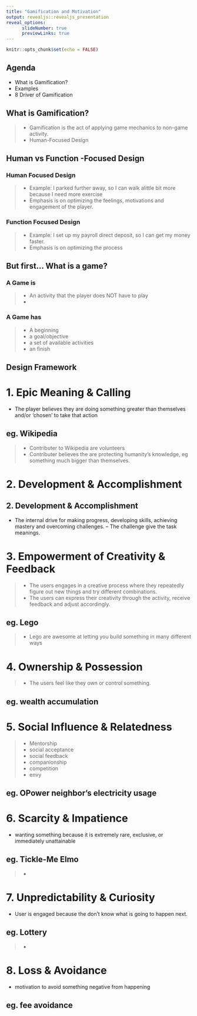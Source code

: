 ---
title: "Gamification and Motivation"
output: revealjs::revealjs_presentation
reveal_options:
      slideNumber: true
      previewLinks: true
---

```{r setup, include=FALSE}
knitr::opts_chunk$set(echo = FALSE)
```

## Agenda
- What is Gamification?
- Examples
- 8 Driver of Gamification

## What is Gamification?
> - Gamification is the act of applying game mechanics to non-game activity.
> - Human-Focused Design

## Human vs Function -Focused Design

### Human Focused Design 
> - Example: I parked further away, so I can walk alittle bit more because I need more exercise
> - Emphasis is on optimizing the feelings, motivations and engagement of the player.

### Function Focused Design 
> - Example: I set up my payroll direct deposit, so I can get my money faster.
> - Emphasis is on optimizing the process

## But first... What is a game?

### A Game is 
> - An activity that the player does NOT have to play
> - 

### A Game has 
> - A beginning
> - a goal/objective
> - a set of available activities
> - an finish
  
## Design Framework

# 1. Epic Meaning & Calling 
- The player believes they are doing something greater than themselves and/or 'chosen' to take that action

## eg. Wikipedia
> - Contributer to Wikipedia are volunteers
> - Contributer believes the are protecting humanity's knowledge, eg something much bigger than themselves.

# 2. Development & Accomplishment

## 2. Development & Accomplishment
- The internal drive for making progress, developing skills, achieving mastery and overcoming challenges.
-- The challenge give the task meanings.

# 3. Empowerment of Creativity & Feedback
> - The users engages in a creative process where they repeatedly figure out new things and try different combinations.
> - The users can express their creativity through the activity, receive feedback and adjust accordingly.

## eg. Lego 
> - Lego are awesome at letting you build something in many different ways

# 4. Ownership & Possession
> - The users feel like they own or control something.

## eg. wealth accumulation

# 5. Social Influence & Relatedness 
> - Mentorship
> - social acceptance
> - social feedback 
> - companionship
> - competition
> - envy

## eg. OPower neighbor's electricity usage


# 6. Scarcity & Impatience 
- wanting something because it is extremely rare, exclusive, or immediately unattainable

## eg. Tickle-Me Elmo
> - 

# 7. Unpredictability & Curiosity 
- User is engaged because the don't know what is going to happen next.

## eg. Lottery
> - 

# 8. Loss & Avoidance
- motivation to avoid something negative from happening

## eg. fee avoidance

  